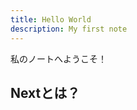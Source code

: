 ```yaml
---
title: Hello World
description: My first note
---
```


私のノートへようこそ！

## Nextとは？

<Cards>
  <Card title="Next.js についてもっと知る" href="https://nextjs.org/docs" />
  <Card
    title="Fumadocs についてもっと知る"
    href="https://fumadocs.vercel.app"
  />
</Cards>
